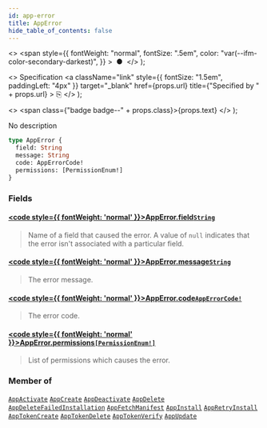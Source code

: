 ```yaml
---
id: app-error
title: AppError
hide_table_of_contents: false
---
```


  <>
    <span
      style={{
        fontWeight: "normal",
        fontSize: ".5em",
        color: "var(--ifm-color-secondary-darkest)",
      }}
    >
      &nbsp;●&nbsp;
    </span>
  </>
);

  <>
    Specification
    <a
      className="link"
      style={{ fontSize: "1.5em", paddingLeft: "4px" }}
      target="\_blank"
      href={props.url}
      title={"Specified by " + props.url}
    >
      ⎘
    </a>
  </>
);

  <>
    <span class={"badge badge--" + props.class}>{props.text}</span>
  </>
);

No description

```graphql
type AppError {
  field: String
  message: String
  code: AppErrorCode!
  permissions: [PermissionEnum!]
}
```

### Fields

#### [<code style={{ fontWeight: 'normal' }}>AppError.<b>field</b></code>](#)<Bullet />[`String`](../../../developer/api-reference/scalars/string) <Badge class="secondary" text="scalar"/>

> Name of a field that caused the error. A value of `null` indicates that the error isn't associated with a particular field.

#### [<code style={{ fontWeight: 'normal' }}>AppError.<b>message</b></code>](#)<Bullet />[`String`](../../../developer/api-reference/scalars/string) <Badge class="secondary" text="scalar"/>

> The error message.

#### [<code style={{ fontWeight: 'normal' }}>AppError.<b>code</b></code>](#)<Bullet />[`AppErrorCode!`](../../../developer/api-reference/enums/app-error-code) <Badge class="secondary" text="non-null"/> <Badge class="secondary" text="enum"/>

> The error code.

#### [<code style={{ fontWeight: 'normal' }}>AppError.<b>permissions</b></code>](#)<Bullet />[`[PermissionEnum!]`](../../../developer/api-reference/enums/permission-enum) <Badge class="secondary" text="list"/> <Badge class="secondary" text="enum"/>

> List of permissions which causes the error.

### Member of

[`AppActivate`](../../../developer/api-reference/objects/app-activate) <Badge class="secondary" text="object"/><Bullet />[`AppCreate`](../../../developer/api-reference/objects/app-create) <Badge class="secondary" text="object"/><Bullet />[`AppDeactivate`](../../../developer/api-reference/objects/app-deactivate) <Badge class="secondary" text="object"/><Bullet />[`AppDelete`](../../../developer/api-reference/objects/app-delete) <Badge class="secondary" text="object"/><Bullet />[`AppDeleteFailedInstallation`](../../../developer/api-reference/objects/app-delete-failed-installation) <Badge class="secondary" text="object"/><Bullet />[`AppFetchManifest`](../../../developer/api-reference/objects/app-fetch-manifest) <Badge class="secondary" text="object"/><Bullet />[`AppInstall`](../../../developer/api-reference/objects/app-install) <Badge class="secondary" text="object"/><Bullet />[`AppRetryInstall`](../../../developer/api-reference/objects/app-retry-install) <Badge class="secondary" text="object"/><Bullet />[`AppTokenCreate`](../../../developer/api-reference/objects/app-token-create) <Badge class="secondary" text="object"/><Bullet />[`AppTokenDelete`](../../../developer/api-reference/objects/app-token-delete) <Badge class="secondary" text="object"/><Bullet />[`AppTokenVerify`](../../../developer/api-reference/objects/app-token-verify) <Badge class="secondary" text="object"/><Bullet />[`AppUpdate`](../../../developer/api-reference/objects/app-update) <Badge class="secondary" text="object"/>
